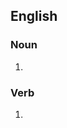 {{also|Ragdolls|rag dolls}}

==English==

===Noun===
{{head|en|noun plural form}}

# {{plural of|ragdoll|lang=en}}

===Verb===
{{head|en|verb form}}

# {{present of|lang=en|ragdoll}}